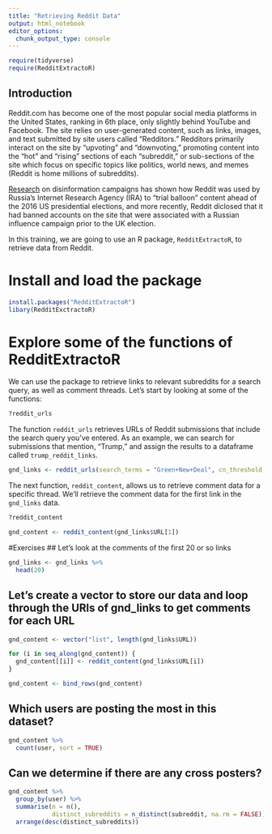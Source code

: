 ```yaml
---
title: "Retrieving Reddit Data"
output: html_notebook
editor_options: 
  chunk_output_type: console
---
```


```r
require(tidyverse)
require(RedditExtractoR)
```

## Introduction
Reddit.com has become one of the most popular social media platforms in the United States, ranking in 6th place, only slightly behind YouTube and Facebook. The site relies on user-generated content, such as links, images, and text submitted by site users called "Redditors." Redditors primarily interact on the site by "upvoting" and "downvoting," promoting content into the "hot" and "rising" sections of each "subreddit," or sub-sections of the site which focus on specific topics like politics, world news, and memes (Reddit is home millions of subreddits).

[Research](https://www.tandfonline.com/eprint/GIZQIWVFGDAARIYJWDJN/full?target=10.1080/10584609.2019.1661889) on disinformation campaigns has shown how Reddit was used by Russia's Internet Research Agency (IRA) to "trial balloon" content ahead of the 2016 US presidential elections, and more recently, Reddit diclosed that it had banned accounts on the site that were associated with a Russian influence campaign prior to the UK election. 

In this training, we are going to use an R package, ```RedditExtractoR```, to retrieve data from Reddit. 

# Install and load the package
```r
install.packages("RedditExtractoR")
libary(RedditExctractoR)
```

# Explore some of the functions of RedditExtractoR 
We can use the package to retrieve links to relevant subreddits for a search query, as well as comment threads. Let's start by looking at some of the functions:

```r
?reddit_urls
```

The function ```reddit_urls``` retrieves URLs of Reddit submissions that include the search query you've entered. As an example, we can search for submissions that mention, "Trump," and assign the results to a dataframe called ```trump_reddit_links```. 

```r
gnd_links <- reddit_urls(search_terms = "Green+New+Deal", cn_threshold = 10, page_threshold = 5, sort_by = "relevance")
```

The next function, ```reddit_content```, allows us to retrieve comment data for a specific thread. We'll retrieve the comment data for the first link in the ```gnd_links``` data. 
```r
?reddit_content
```


```r
gnd_content <- reddit_content(gnd_links$URL[1])
```

#Exercises
## Let's look at the comments of the first 20 or so links
```r
gnd_links <- gnd_links %>%
  head(20) 
```

## Let's create a vector to store our data and loop through the URls of gnd_links to get comments for each URL
```r
gnd_content <- vector("list", length(gnd_links$URL))

for (i in seq_along(gnd_content)) {
  gnd_content[[i]] <- reddit_content(gnd_links$URL[i])
}

gnd_content <- bind_rows(gnd_content)
```

## Which users are posting the most in this dataset?
```r
gnd_content %>%
  count(user, sort = TRUE)
```

## Can we determine if there are any cross posters? 
```r
gnd_content %>%
  group_by(user) %>%
  summarise(n = n(),
            distinct_subreddits = n_distinct(subreddit, na.rm = FALSE)) %>%
  arrange(desc(distinct_subreddits))
```
